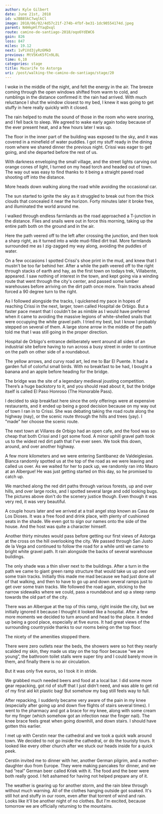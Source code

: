 ```yaml
---
author: Kyle Gilbert
date: June 21st, 2018
id: wJBB8SkC7wqlkCl
image: 2018/06/02/4d57c21f-274b-4fbf-be31-1dc90554174d.jpeg
parent: N4HkpHlfYaqDxql
route: camino-de-santiago-2018/oqo6YdEWC6
gain: 826
loss: 847
miles: 19.12
next: 1vPiVd3jyRz6MkD
previous: MtV5KxK5fCn9L8L
time: 6,10
categories: stage
title: Mazarife to Astorga
uri: /post/walking-the-camino-de-santiago/stage/20
---
```


<Stats />

<Route />

I woke in the middle of the night, and felt the energy in the air. The
breeze coming through the open windows shifted from warm to cold, and rumblings
in the distance confirmed it: the rain had arrived. With much reluctance I shut
the window closest to my bed, I knew it was going to get stuffy in here really
quickly with it closed.

The rain helped to mute the sound of those in the room who were snoring, and I
fell back to sleep. We agreed to wake early again today because of the ever
present heat, and a few hours later I was up.

The floor in the inner part of the building was exposed to the sky, and it was
covered in a minefield of water puddles. I got my stuff ready in the dining
room where we shared dinner the previous night. Crissi was eager to get going,
and she departed before the rest of us.

With darkness enveloping the small village, and the street lights carving out
orange cones of light, I turned on my head torch and headed out of town. The
way out was easy to find thanks to it being a straight paved road shooting off
into the distance.

More heads down walking along the road while avoiding the occasional car.

The sun started to ignite the sky as it struggled to break out from the thick
clouds that concealed it near the horizon. Forty minutes later it broke free,
and illuminated the world around me.

I walked through endless farmlands as the road approached a T-junction in the
distance. Flies and snails were out in force this morning, taking up the entire
path both on the ground and in the air.

Here the path veered off to the left after crossing the junction, and then took
a sharp right, as it turned into a wide mud-filled dirt trail. More farmlands
surrounded me as I zig-zagged my way along, avoiding the puddles of water.

On a few occasions I spotted Crissi's shoe print in the mud, and knew that I
mustn't be too far behind her. After a while the path veered off to the right
through stacks of earth and hay, as the first town on todays trek, Villabente,
appeared. I saw nothing of interest in the town, and kept going via a winding
route that went through the city's center, and passed some lumber warehouses
before arriving on the dirt path once more. Train tracks ahead forced a 90
degree turn to the right.

As I followed alongside the tracks, I quickened my pace in hopes of reaching
Crissi in the next, larger, town called Hospital de Orbigo. But a faster pace
meant that I couldn't be as nimble as I would have preferred when it came to
avoiding the massive legions of white-shelled snails that were occupying the
white gravel path. I tried my best, but I know I probably stepped on several of
them. A large stone arrow in the middle of the path told me that I was still
going in the proper direction.

Hospital de Orbigo's entrance deliberately went around all sides of an
industrial site before having to run across a busy street in order to continue
on the path on other side of a roundabout.

The yellow arrows, and curvy road art, led me to Bar El Puente. It had a garden
full of colorful small birds. With no breakfast to be had, I bought a banana
and an apple before heading for the bridge.

The bridge was the site of a legendary medieval jousting competition. There’s a
huge backstory to it, and you should read about it, but the bridge itself is
called El Paso Honroso (The Honorable Pass).

I decided to skip breakfast here since the only offerings were at expensive
restaurants, and it ended up being a good decision because on my way out of
town I ran in to Crissi. She was debating taking the road route along the
highway (nay), or the scenic route through the hills and trees (yay). I "made"
her choose the scenic route.

The next town at Villares de Orbigo had an open cafe, and the food was so cheap
that both Crissi and I got some food. A minor uphill gravel path took us to the
widest red dirt path that I've ever seen. We took this down, around, and over
another highway.

A few more kilometers and we were entering Santibanez de Valdeiglesias. Bianca
randomly spotted us at the top of the road as we were leaving and called us
over. As we waited for her to pack up, we randomly ran into Mauro at an
Albergue! He was just getting started on this day, so he promised to catch up.

We marched along the red dirt paths through various forests, up and over hills,
and over large rocks, and I spotted several large and odd looking bugs. The
pictures above don't do the scenery justice though. Even though it was very
red, it was very beautiful.

A couple hours later and we arrived at a trail angel stop known as Casa de Los
Dioses. It was a free food and drink place, with plenty of cushioned seats in
the shade. We even got to sign our names onto the side of the house. And the
host was quite a character himself.

Another thirty minutes would pass before getting our first views of Astorga at
the cross on the hill overlooking the city. We passed through San Justo de la
Vega and continued to follow the road for a while until we came to bright white
gravel path. It rain alongside the backs of several warehouse buildings.

The only shade was a thin sliver next to the buildings. After a turn in the path
we came to giant green ramp structure that would take us up and over some train
tracks. Initially this made me mad because we had just done all of that
walking, and then to have to go up and down several ramps just to get over some
train tracks. We followed the road again, sticking to the narrow sidewalks
where we could, pass a roundabout and up a steep ramp towards the old part of
the city.

There was an Albergue at the top of this ramp, right inside the city, but we
initially ignored it because I thought it looked like a hospital. After a few
more moments we decided to turn around and head to the place. It ended up being
a good place, especially at five euros. It had great views of the surrounding
countryside thanks to our rooms being on the top floor.

The nicety of the amenities stopped there.

There were zero outlets near the beds, the showers were so hot they nearly
scalded my skin, they made us stay on the top floor because “we are young”, the
bathroom toilet stalls were super tiny and I could barely move in them, and
finally there is no air circulation.

But it was only five euros, so I took it in stride.

We grabbed much needed beers and food at a local bar. I did some more gear
repacking, got rid of stuff that I just didn’t need, and was able to get rid of
my first aid kit plastic bag! But somehow my bag still feels way to full.

After repacking, I suddenly became very aware of the pain in my knee
(especially after going up and down five flights of stairs several times). I
went to the pharmacy and got a brace for my knee, along with some cream for my
finger (which somehow got an infection near the finger nail). The knee brace
feels great when going downhill, and down stairs. I should have gotten this
earlier.

I met up with Cerstin near the cathedral and we took a quick walk around town.
We decided to not go inside the cathedral, or do the touristy tours. It looked
like every other church after we stuck our heads inside for a quick peek.

Cerstin invited me to dinner with her, another German pilgrim, and a
mother-daughter duo from Europe. They were making pancakes for dinner, and we
had “real” German beer called Kriek with it. The food and the beer were both
really good. I felt ashamed for having not helped prepare any of it.

The weather is gearing up for another storm, and the rain blew through without
much warning. All of the clothes hanging outside got soaked. It's still hot and
stuffy in our room, even after that torrent of wind and rain. Looks like it'll
be another night of no clothes. But I'm excited, because tomorrow we are
officially returning to the mountains.

